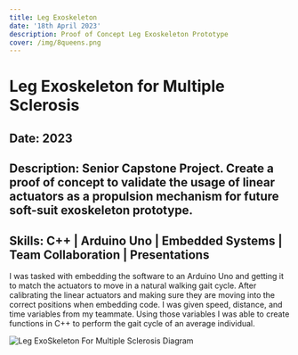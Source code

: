 ```yaml
---
title: Leg Exoskeleton
date: '18th April 2023'
description: Proof of Concept Leg Exoskeleton Prototype
cover: /img/8queens.png
---
```


# Leg Exoskeleton for Multiple Sclerosis

## Date: 2023

## Description: Senior Capstone Project. Create a proof of concept to validate the usage of linear actuators as a propulsion mechanism for future soft-suit exoskeleton prototype.

## Skills: C++ | Arduino Uno | Embedded Systems | Team Collaboration | Presentations

I was tasked with embedding the software to an Arduino Uno and getting it to match the actuators to move in a natural walking gait cycle. After calibrating the linear actuators and making sure they are moving into the correct positions when embedding code. I was given speed, distance, and time variables from my teammate. Using those variables I was able to create functions in C++ to perform the gait cycle of an average individual. 

![Leg ExoSkeleton For Multiple Sclerosis Diagram](/img/leg_exoskeleton.png)
